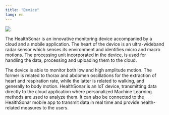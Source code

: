 ```yaml
---
title: "Device"
lang: en
---
```


![](/assets/images/exhibited_device.jpg)

The HealthSonar is an innovative monitoring device accompanied by a cloud and a mobile application.
The heart of the device is an ultra-wideband radar sensor which senses its environment and identifies micro and macro motions.
The processing unit incorporated in the device, is used for handling the data, processing and uploading them to the cloud.

The device is able to monitor both low and high amplitude motion.
The former is related to thorax and abdomen oscillations for the extraction of heart and respiration rate, while the latter is related to walking, and generally to body motion.
HealthSonar is an IoT device, transmitting data directly to the cloud application where personalized Machine Learning methods are used to analyze them.
It can also be connected to the HealthSonar mobile app to transmit data in real time and provide health-related measures to the users.
